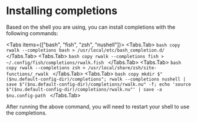 
# Installing completions

Based on the shell you are using, you can install completions with the following commands:

<Tabs items={["bash", "fish", "zsh", "nushell"]}>
    <Tabs.Tab>
        ```bash copy
        rwalk --completions bash > /usr/local/etc/bash_completion.d/
        ```
    </Tabs.Tab>
    <Tabs.Tab>
        ```bash copy
        rwalk --completions fish > ~/.config/fish/completions/rwalk.fish
        ```
    </Tabs.Tab>
    <Tabs.Tab>
        ```bash copy
        rwalk --completions zsh > /usr/local/share/zsh/site-functions/_rwalk
        ```
    </Tabs.Tab>
    <Tabs.Tab>
        ```bash copy
        mkdir $"($nu.default-config-dir)/completions"; rwalk --completions nushell | save $"($nu.default-config-dir)/completions/rwalk.nu" -f; echo 'source $"($nu.default-config-dir)/completions/rwalk.nu"' | save -a $nu.config-path
        ```
    </Tabs.Tab>
</Tabs>

After running the above command, you will need to restart your shell to use the completions.

